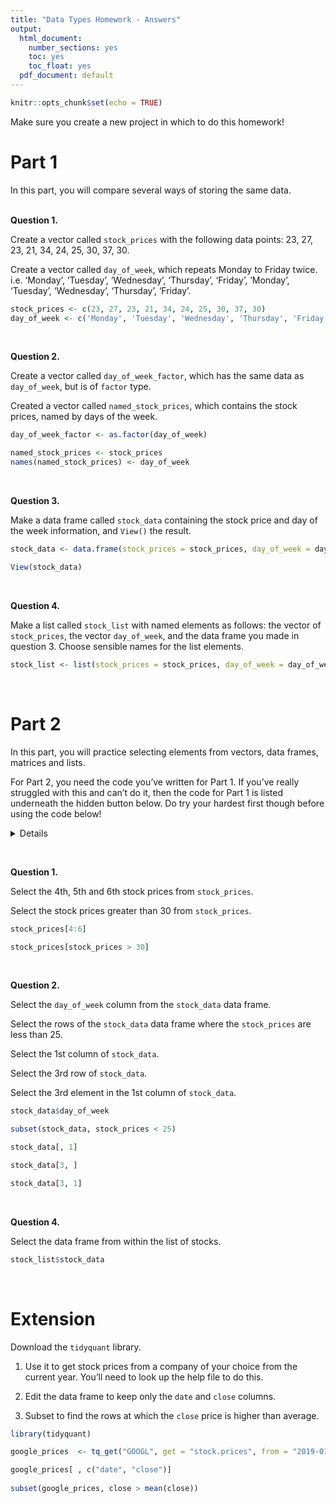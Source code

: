 ```yaml
---
title: "Data Types Homework - Answers"
output:
  html_document: 
    number_sections: yes
    toc: yes
    toc_float: yes
  pdf_document: default
---
```


```r
knitr::opts_chunk$set(echo = TRUE)
```

Make sure you create a new project in which to do this homework!

# Part 1

In this part, you will compare several ways of storing the same data. 

<br>
**Question 1.**  

Create a vector called `stock_prices` with the following data points: 23, 27, 23, 21, 34, 24, 25, 30, 37, 30.

Create a vector called `day_of_week`, which repeats Monday to Friday twice. i.e.
'Monday', 'Tuesday', 'Wednesday', 'Thursday', 'Friday', 'Monday', 'Tuesday', 'Wednesday', 'Thursday', 'Friday'.

```r
stock_prices <- c(23, 27, 23, 21, 34, 24, 25, 30, 37, 30)
day_of_week <- c('Monday', 'Tuesday', 'Wednesday', 'Thursday', 'Friday', 'Monday', 'Tuesday', 'Wednesday', 'Thursday', 'Friday')
```

<br> 

**Question 2.**

Create a vector called `day_of_week_factor`, which has the same data as `day_of_week`, but is of `factor` type.

Created a vector called `named_stock_prices`, which contains the stock prices, named by days of the week. 

```r
day_of_week_factor <- as.factor(day_of_week)
```

```r
named_stock_prices <- stock_prices
names(named_stock_prices) <- day_of_week
```
<br>


**Question 3.**  

Make a data frame called `stock_data` containing the stock price and day of the week information, and `View()` the result.

```r
stock_data <- data.frame(stock_prices = stock_prices, day_of_week = day_of_week)
```

```r
View(stock_data)
```
<br>

**Question 4.**  

Make a list called `stock_list` with named elements as follows: the vector of `stock_prices`, the vector `day_of_week`, and the data frame you made in question 3. Choose sensible names for the list elements. 

```r
stock_list <- list(stock_prices = stock_prices, day_of_week = day_of_week, stock_data = stock_data)

```
<br>


# Part 2

In this part, you will practice selecting elements from vectors, data frames, matrices and lists.

For Part 2, you need the code you've written for Part 1. If you've really struggled with this and can't do it, then the code for Part 1 is listed underneath the hidden button below. Do try your hardest first though before using the code below! 

<details>
```r
stock_prices <- c(23, 27, 23, 21, 34, 24, 25, 30, 37, 30)

day_of_week <- c('Monday', 'Tuesday', 'Wednesday', 'Thursday', 'Friday', 'Monday', 'Tuesday', 'Wednesday', 'Thursday', 'Friday')

day_of_week_factor <- as.factor(day_of_week)

stock_data <- data.frame(stock_prices = stock_prices, day_of_week = day_of_week)

stock_list <- list(stock_prices = stock_prices, day_of_week = day_of_week, stock_data = stock_data)
```
</details>
<br>

**Question 1.**

Select the 4th, 5th and 6th stock prices from `stock_prices`.

Select the stock prices greater than 30 from `stock_prices`.

```r
stock_prices[4:6]
```

```r
stock_prices[stock_prices > 30]
```
<br>

**Question 2.**

Select the `day_of_week` column from the `stock_data` data frame.

Select the rows of the `stock_data` data frame where the `stock_prices` are less than 25.

Select the 1st column of `stock_data`.

Select the 3rd row of `stock_data`.

Select the 3rd element in the 1st column of `stock_data`.

```r
stock_data$day_of_week
```

```r
subset(stock_data, stock_prices < 25)
```

```r
stock_data[, 1]
```

```r
stock_data[3, ]
```

```r
stock_data[3, 1]
```
<br>

**Question 4.** 

Select the data frame from within the list of stocks.

```r
stock_list$stock_data
```
<br>


# Extension

Download the `tidyquant` library.

1. Use it to get stock prices from a company of your choice from the current year. You'll need to look up the help file to do this.

2. Edit the data frame to keep only the `date` and `close` columns.

3. Subset to find the rows at which the `close` price is higher than average.


```r
library(tidyquant)

google_prices  <- tq_get("GOOGL", get = "stock.prices", from = "2019-01-01")

google_prices[ , c("date", "close")]
  
subset(google_prices, close > mean(close))
```





